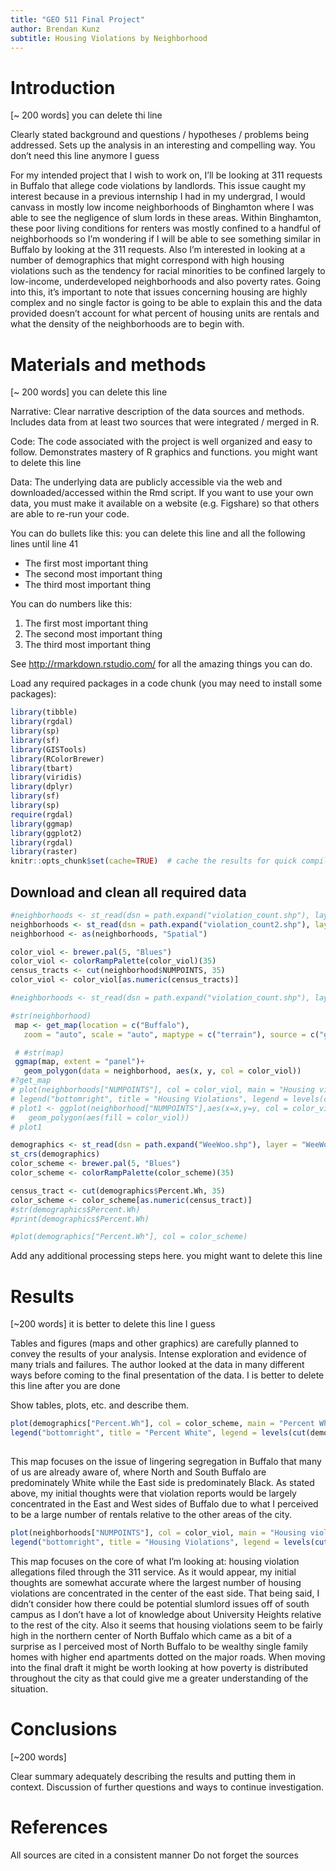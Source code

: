 ```yaml
---
title: "GEO 511 Final Project"
author: Brendan Kunz
subtitle: Housing Violations by Neighborhood 
---
```


# Introduction 

[~ 200 words]  you can delete thi line 

Clearly stated background and questions / hypotheses / problems being addressed. Sets up the analysis in an interesting and compelling way. You don't need this line anymore I guess

For my intended project that I wish to work on, I’ll be looking at 311 requests in Buffalo that allege code violations by landlords. This issue caught my interest because in a previous internship I had in my undergrad, I would canvass in mostly low income neighborhoods of Binghamton where I was able to see the negligence of slum lords in these areas. Within Binghamton, these poor living conditions for renters was mostly confined to a handful of neighborhoods so I’m wondering if I will be able to see something similar in Buffalo by looking at the 311 requests. Also I’m interested in looking at a number of demographics that might correspond with high housing violations such as the tendency for racial minorities to be confined largely to low-income, underdeveloped neighborhoods and also poverty rates. Going into this, it’s important to note that issues concerning housing are highly complex and no single factor is going to be able to explain this and the data provided doesn’t account for what percent of housing units are rentals and what the density of the neighborhoods are to begin with.


# Materials and methods

[~ 200 words] you can delete this line

Narrative: Clear narrative description of the data sources and methods. Includes data from at least two sources that were integrated / merged in R.

Code: The code associated with the project is well organized and easy to follow. Demonstrates mastery of R graphics and functions. you might want to delete this line


Data: The underlying data are publicly accessible via the web and downloaded/accessed within the Rmd script. If you want to use your own data, you must make it available on a website (e.g. Figshare) so that others are able to re-run your code.

You can do bullets like this: you can delete this line and all the following lines until line 41

* The first most important thing
* The second most important thing
* The third most important thing 

You can do numbers like this:

1. The first most important thing
2. The second most important thing
3. The third most important thing

See [http://rmarkdown.rstudio.com/](http://rmarkdown.rstudio.com/) for all the amazing things you can do.


Load any required packages in a code chunk (you may need to install some packages):

```r
library(tibble)
library(rgdal)
library(sp)
library(sf)
library(GISTools)
library(RColorBrewer)
library(tbart)
library(viridis)
library(dplyr)
library(sf)
library(sp)
require(rgdal)
library(ggmap)
library(ggplot2)
library(rgdal)
library(raster)
knitr::opts_chunk$set(cache=TRUE)  # cache the results for quick compiling
```

## Download and clean all required data
```r
#neighborhoods <- st_read(dsn = path.expand("violation_count.shp"), layer = "violation_count")
neighborhoods <- st_read(dsn = path.expand("violation_count2.shp"), layer = "violation_count2")
neighborhood <- as(neighborhoods, "Spatial")

color_viol <- brewer.pal(5, "Blues")
color_viol <- colorRampPalette(color_viol)(35)
census_tracts <- cut(neighborhood$NUMPOINTS, 35)
color_viol <- color_viol[as.numeric(census_tracts)]

#neighborhoods <- st_read(dsn = path.expand("violation_count.shp"), layer = "violation_count")

```

```r

#str(neighborhood)
 map <- get_map(location = c("Buffalo"),
   zoom = "auto", scale = "auto", maptype = c("terrain"), source = c("google"))

 # #str(map)
 ggmap(map, extent = "panel")+
   geom_polygon(data = neighborhood, aes(x, y, col = color_viol))
#?get_map
# plot(neighborhoods["NUMPOINTS"], col = color_viol, main = "Housing violation reports by neighborhood")
# legend("bottomright", title = "Housing Violations", legend = levels(cut(neighborhoods$NUMPOINTS, 5)), fill = color_viol) #ISSUE TO NOTE: it seems that the legend is uncooperative in matching the correct colors to the different values so whomever is peer reviewing this, do you have any suggestions?  
# plot1 <- ggplot(neighborhood["NUMPOINTS"],aes(x=x,y=y, col = color_viol))+
#   geom_polygon(aes(fill = color_viol))
# plot1
```




```r

demographics <- st_read(dsn = path.expand("WeeWoo.shp"), layer = "WeeWoo")
st_crs(demographics)
color_scheme <- brewer.pal(5, "Blues")
color_scheme <- colorRampPalette(color_scheme)(35)

census_tract <- cut(demographics$Percent.Wh, 35) 
color_scheme <- color_scheme[as.numeric(census_tract)]
#str(demographics$Percent.Wh)
#print(demographics$Percent.Wh)

#plot(demographics["Percent.Wh"], col = color_scheme)

```

Add any additional processing steps here. you might want to delete this line

# Results

[~200 words] it is better to delete this line I guess

Tables and figures (maps and other graphics) are carefully planned to convey the results of your analysis. Intense exploration and evidence of many trials and failures. The author looked at the data in many different ways before coming to the final presentation of the data. I is better to delete this line after you are done

Show tables, plots, etc. and describe them.

```r
plot(demographics["Percent.Wh"], col = color_scheme, main = "Percent White by Neighborhood")
legend("bottomright", title = "Percent White", legend = levels(cut(demographics$Percent.Wh, 5)), fill = color_scheme)
     
```

  This map focuses on the issue of lingering segregation in Buffalo that many of us are already aware of, where North and South Buffalo are predominately White while the East side is predominately Black. As stated above, my initial thoughts were that violation reports would be largely concentrated in the East and West sides of Buffalo due to what I perceived to be a large number of rentals relative to the other areas of the city. 
```r
plot(neighborhoods["NUMPOINTS"], col = color_viol, main = "Housing violation reports by neighborhood")
legend("bottomright", title = "Housing Violations", legend = levels(cut(neighborhoods$NUMPOINTS, 5)), fill = color_viol) #ISSUE TO NOTE: it seems that the legend is uncooperative in matching the correct colors to the different values so whomever is peer reviewing this, do you have any suggestions?  
```

  This map focuses on the core of what I'm looking at: housing violation allegations filed through the 311 service. As it would appear, my initial thoughts are somewhat accurate where the largest number of housing violations are concentrated in the center of the east side. That being said, I didn't consider how there could be potential slumlord issues off of south campus as I don't have a lot of knowledge about University Heights relative to the rest of the city. Also it seems that housing violations seem to be fairly high in the northern center of North Buffalo which came as a bit of a surprise as I perceived most of North Buffalo to be wealthy single family homes with higher end apartments dotted on the major roads. When moving into the final draft it might be worth looking at how poverty is distributed throughout the city as that could give me a greater understanding of the situation. 

# Conclusions

[~200 words]

Clear summary adequately describing the results and putting them in context. Discussion of further questions and ways to continue investigation.

# References

All sources are cited in a consistent manner Do not forget the sources
